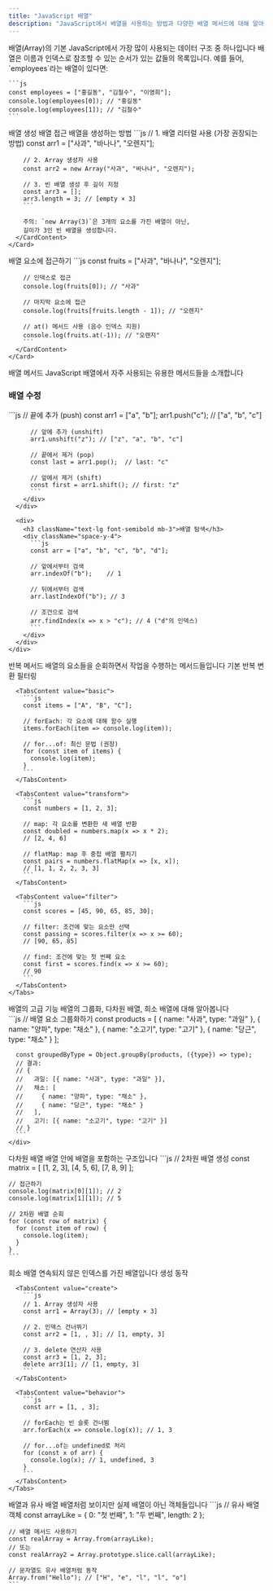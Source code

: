 ```yaml
---
title: "JavaScript 배열"
description: "JavaScript에서 배열을 사용하는 방법과 다양한 배열 메서드에 대해 알아봅니다"
---
```



<Card className="mb-6">
  <CardHeader>
    <CardTitle>배열(Array)의 기본</CardTitle>
    <CardDescription>
      JavaScript에서 가장 많이 사용되는 데이터 구조 중 하나입니다
    </CardDescription>
  </CardHeader>
  <CardContent>
    배열은 이름과 인덱스로 참조할 수 있는 순서가 있는 값들의 목록입니다.
    예를 들어, `employees`라는 배열이 있다면:
    
    ```js
    const employees = ["홍길동", "김철수", "이영희"];
    console.log(employees[0]); // "홍길동"
    console.log(employees[1]); // "김철수"
    ```
  </CardContent>
</Card>

<Tabs defaultValue="create" className="mb-6">
  <TabsList>
    <TabsTrigger value="create">배열 생성</TabsTrigger>
    <TabsTrigger value="access">배열 접근</TabsTrigger>
  </TabsList>
  <TabsContent value="create">
    <Card>
      <CardHeader>
        <CardTitle>배열을 생성하는 방법</CardTitle>
      </CardHeader>
      <CardContent>
        ```js
        // 1. 배열 리터럴 사용 (가장 권장되는 방법)
        const arr1 = ["사과", "바나나", "오렌지"];

        // 2. Array 생성자 사용
        const arr2 = new Array("사과", "바나나", "오렌지");

        // 3. 빈 배열 생성 후 길이 지정
        const arr3 = [];
        arr3.length = 3; // [empty × 3]
        ```

        주의: `new Array(3)`은 3개의 요소를 가진 배열이 아닌, 
        길이가 3인 빈 배열을 생성합니다.
      </CardContent>
    </Card>
  </TabsContent>
  <TabsContent value="access">
    <Card>
      <CardHeader>
        <CardTitle>배열 요소에 접근하기</CardTitle>
      </CardHeader>
      <CardContent>
        ```js
        const fruits = ["사과", "바나나", "오렌지"];
        
        // 인덱스로 접근
        console.log(fruits[0]); // "사과"
        
        // 마지막 요소에 접근
        console.log(fruits[fruits.length - 1]); // "오렌지"
        
        // at() 메서드 사용 (음수 인덱스 지원)
        console.log(fruits.at(-1)); // "오렌지"
        ```
      </CardContent>
    </Card>
  </TabsContent>
</Tabs>

<Card className="mb-6">
  <CardHeader>
    <CardTitle>배열 메서드</CardTitle>
    <CardDescription>
      JavaScript 배열에서 자주 사용되는 유용한 메서드들을 소개합니다
    </CardDescription>
  </CardHeader>
  <CardContent>
    <div className="grid grid-cols-1 md:grid-cols-2 gap-6">
      <div>
        <h3 className="text-lg font-semibold mb-3">배열 수정</h3>
        <div className="space-y-4">
          ```js
          // 끝에 추가 (push)
          const arr1 = ["a", "b"];
          arr1.push("c");    // ["a", "b", "c"]
          
          // 앞에 추가 (unshift)
          arr1.unshift("z"); // ["z", "a", "b", "c"]
          
          // 끝에서 제거 (pop)
          const last = arr1.pop();  // last: "c"
          
          // 앞에서 제거 (shift)
          const first = arr1.shift(); // first: "z"
          ```
        </div>
      </div>
      
      <div>
        <h3 className="text-lg font-semibold mb-3">배열 탐색</h3>
        <div className="space-y-4">
          ```js
          const arr = ["a", "b", "c", "b", "d"];
          
          // 앞에서부터 검색
          arr.indexOf("b");    // 1
          
          // 뒤에서부터 검색
          arr.lastIndexOf("b"); // 3
          
          // 조건으로 검색
          arr.findIndex(x => x > "c"); // 4 ("d"의 인덱스)
          ```
        </div>
      </div>
    </div>
  </CardContent>
</Card>

<Card className="mb-6">
  <CardHeader>
    <CardTitle>반복 메서드</CardTitle>
    <CardDescription>
      배열의 요소들을 순회하면서 작업을 수행하는 메서드들입니다
    </CardDescription>
  </CardHeader>
  <CardContent>
    <Tabs defaultValue="basic" className="mb-6">
      <TabsList>
        <TabsTrigger value="basic">기본 반복</TabsTrigger>
        <TabsTrigger value="transform">변환</TabsTrigger>
        <TabsTrigger value="filter">필터링</TabsTrigger>
      </TabsList>
      
      <TabsContent value="basic">
        ```js
        const items = ["A", "B", "C"];

        // forEach: 각 요소에 대해 함수 실행
        items.forEach(item => console.log(item));
        
        // for...of: 최신 문법 (권장)
        for (const item of items) {
          console.log(item);
        }
        ```
      </TabsContent>
      
      <TabsContent value="transform">
        ```js
        const numbers = [1, 2, 3];

        // map: 각 요소를 변환한 새 배열 반환
        const doubled = numbers.map(x => x * 2);
        // [2, 4, 6]
        
        // flatMap: map 후 중첩 배열 펼치기
        const pairs = numbers.flatMap(x => [x, x]);
        // [1, 1, 2, 2, 3, 3]
        ```
      </TabsContent>
      
      <TabsContent value="filter">
        ```js
        const scores = [45, 90, 65, 85, 30];

        // filter: 조건에 맞는 요소만 선택
        const passing = scores.filter(x => x >= 60);
        // [90, 65, 85]
        
        // find: 조건에 맞는 첫 번째 요소
        const first = scores.find(x => x >= 60);
        // 90
        ```
      </TabsContent>
    </Tabs>
  </CardContent>
</Card>

<Card className="mb-6">
  <CardHeader>
    <CardTitle>배열의 고급 기능</CardTitle>
    <CardDescription>
      배열의 그룹화, 다차원 배열, 희소 배열에 대해 알아봅니다
    </CardDescription>
  </CardHeader>
  <CardContent>
    <div className="space-y-6">
      ```js
      // 배열 요소 그룹화하기
      const products = [
        { name: "사과", type: "과일" },
        { name: "양파", type: "채소" },
        { name: "소고기", type: "고기" },
        { name: "당근", type: "채소" }
      ];

      const groupedByType = Object.groupBy(products, ({type}) => type);
      // 결과:
      // {
      //   과일: [{ name: "사과", type: "과일" }],
      //   채소: [
      //     { name: "양파", type: "채소" },
      //     { name: "당근", type: "채소" }
      //   ],
      //   고기: [{ name: "소고기", type: "고기" }]
      // }
      ```
    </div>
  </CardContent>
</Card>

<Card className="mb-6">
  <CardHeader>
    <CardTitle>다차원 배열</CardTitle>
    <CardDescription>
      배열 안에 배열을 포함하는 구조입니다
    </CardDescription>
  </CardHeader>
  <CardContent>
    ```js
    // 2차원 배열 생성
    const matrix = [
      [1, 2, 3],
      [4, 5, 6],
      [7, 8, 9]
    ];

    // 접근하기
    console.log(matrix[0][1]); // 2
    console.log(matrix[1][1]); // 5

    // 2차원 배열 순회
    for (const row of matrix) {
      for (const item of row) {
        console.log(item);
      }
    }
    ```
  </CardContent>
</Card>

<Card className="mb-6">
  <CardHeader>
    <CardTitle>희소 배열</CardTitle>
    <CardDescription>
      연속되지 않은 인덱스를 가진 배열입니다
    </CardDescription>
  </CardHeader>
  <CardContent>
    <Tabs defaultValue="create" className="mb-6">
      <TabsList>
        <TabsTrigger value="create">생성</TabsTrigger>
        <TabsTrigger value="behavior">동작</TabsTrigger>
      </TabsList>
      
      <TabsContent value="create">
        ```js
        // 1. Array 생성자 사용
        const arr1 = Array(3); // [empty × 3]

        // 2. 인덱스 건너뛰기
        const arr2 = [1, , 3]; // [1, empty, 3]

        // 3. delete 연산자 사용
        const arr3 = [1, 2, 3];
        delete arr3[1]; // [1, empty, 3]
        ```
      </TabsContent>
      
      <TabsContent value="behavior">
        ```js
        const arr = [1, , 3];

        // forEach는 빈 슬롯 건너뜀
        arr.forEach(x => console.log(x)); // 1, 3

        // for...of는 undefined로 처리
        for (const x of arr) {
          console.log(x); // 1, undefined, 3
        }
        ```
      </TabsContent>
    </Tabs>
  </CardContent>
</Card>

<Card className="mb-6">
  <CardHeader>
    <CardTitle>배열과 유사 배열</CardTitle>
    <CardDescription>
      배열처럼 보이지만 실제 배열이 아닌 객체들입니다
    </CardDescription>
  </CardHeader>
  <CardContent>
    ```js
    // 유사 배열 객체
    const arrayLike = {
      0: "첫 번째",
      1: "두 번째",
      length: 2
    };

    // 배열 메서드 사용하기
    const realArray = Array.from(arrayLike);
    // 또는
    const realArray2 = Array.prototype.slice.call(arrayLike);

    // 문자열도 유사 배열처럼 동작
    Array.from("Hello"); // ["H", "e", "l", "l", "o"]
    ```
  </CardContent>
</Card>